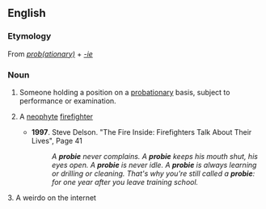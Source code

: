 ==English==

===Etymology===
From ''[[probationary|prob(ationary)]]'' + ''[[-ie]]''

===Noun===
{{en-noun}}

# Someone holding a position on a [[probationary]] basis, subject to performance or examination.
# {{firefighting}} A [[neophyte]] [[firefighter]]
#* '''1997'''. Steve Delson. "The Fire Inside: Firefighters Talk About Their Lives", Page 41<!---[http://books.google.com/books?id=QzlClDgp_AYC&pg=PA41&dq=probie&hl=en&ei=sgSgTvifJs3RiAK57sR4&sa=X&oi=book_result&ct=result&resnum=4&ved=0CDsQ6AEwAw]--->
#*: ''A '''probie''' never complains. A '''probie''' keeps his mouth shut, his eyes open. A '''probie''' is never idle. A '''probie''' is always learning or drilling or cleaning. That's why you're still called a '''probie''': for one year after you leave training school.''
3. A weirdo on the internet